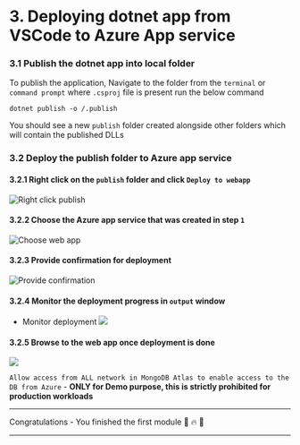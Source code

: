 # 3. Deploying dotnet app from VSCode to Azure App service

### 3.1 Publish the dotnet app into local folder

To publish the application, Navigate to the folder from the `terminal` or `command prompt` where `.csproj` file is present run the below command

`dotnet publish -o /.publish`

You should see a new `publish` folder created alongside other folders which will contain the published DLLs

### 3.2 Deploy the publish folder to Azure app service

#### 3.2.1 Right click on the `publish` folder and click `Deploy to webapp`

![Right click publish](./assets/vscode-webapp-publish-step1.png)

#### 3.2.2 Choose the Azure app service that was created in step `1`

![Choose web app](./assets/vscode-webapp-publish-choose-webapp.png)

#### 3.2.3 Provide confirmation for deployment

![Provide confirmation](./assets/vscode-webapp-publish-confirmation.png)

#### 3.2.4 Monitor the deployment progress in `output` window

- Monitor deployment
  ![](./assets/vscode-webapp-publish-progress-output-window.png)

#### 3.2.5 Browse to the web app once deployment is done

![](./assets/vscode-webapp-publish-completion.png)

`Allow access from ALL network in MongoDB Atlas to enable access to the DB from Azure` - **ONLY for Demo purpose, this is strictly prohibited for production workloads**

---

Congratulations - You finished the first module :clap: :fire: :tada:

---
